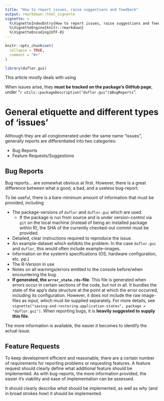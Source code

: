 ---
title: "How to report issues, raise suggestions and feedback"
output: rmarkdown::html_vignette
vignette: >
  %\VignetteIndexEntry{How to report issues, raise suggestions and feedback}
  %\VignetteEngine{knitr::rmarkdown}
  %\VignetteEncoding{UTF-8}
---

```{r, include = FALSE}
knitr::opts_chunk$set(
  collapse = TRUE,
  comment = "#>"
)
```

```{r setup}
library(duflor.gui)
```

This article mostly deals with using 


When issues arise, they **must be tracked on the package's GitHub page**, under "`r utils::packageDescription("duflor.gui")$BugReports`".

# General etiquette and different types of 'issues'

Although they are all conglomerated under the same name "issues", generally reports are differentiated into two categories:

- Bug Reports
- Feature Requests/Suggestions

## Bug Reports

Bug reports... are somewhat obvious at first. However, there is a great difference between what a good, a bad, and a useless bug-report.

To be useful, there is a bare-minimum amount of information that must be provided, including

- The package-versions of `duflor` and `duflor.gui` which are used.
   - If the package is run from source and is under version-control via `git` on the local machine (instead of being an installed package within R), the SHA of the currently checked-out commit must be provided.
- Detailed, clear instructions required to reproduce the issue.
- An example-dataset which exhibits the problem. In the case `duflor.gui` and `duflor`, this would often include example-images.
- Information on the system's specifications (OS, hardware configuration, etc. pp.)
- The R-Version in use
- Notes on all warnings/errors emitted to the console before/when encountering the bug.
- **If generated, the `error_state.rds`-file**. This file is generated when errors occur in certain sections of the code, but not in all. It bundles the state of the app's data structure at the point at which the error occurred, including its configuration. However, it does _not_ include the raw image-files as input, which must be supplied separately. For more details, see `vignette("saving-and-restoring-application-states", package = "duflor.gui")`. When reporting bugs, it is **heavily suggested to supply this file**.

The more information is available, the easier it becomes to identify the actual issue.


## Feature Requests

To keep development efficient and reasonable, there are a certain number of requirements for reporting problems or requesting features.
A feature request should clearly define what additional feature should be implemented. As with bug-reports, the more information provided, the easier it's viability and ease of implementation can be assessed.

It should clearly describe _what_ should be implemented, as well as _why_ (and in broad strokes _how_) it should be implemented.
